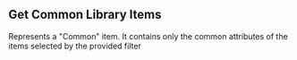 
## Get Common Library Items

<OperationInfo method='get' path='/library/sections/{sectionId}/common' />

Represents a "Common" item. It contains only the common attributes of the items selected by the provided filter

